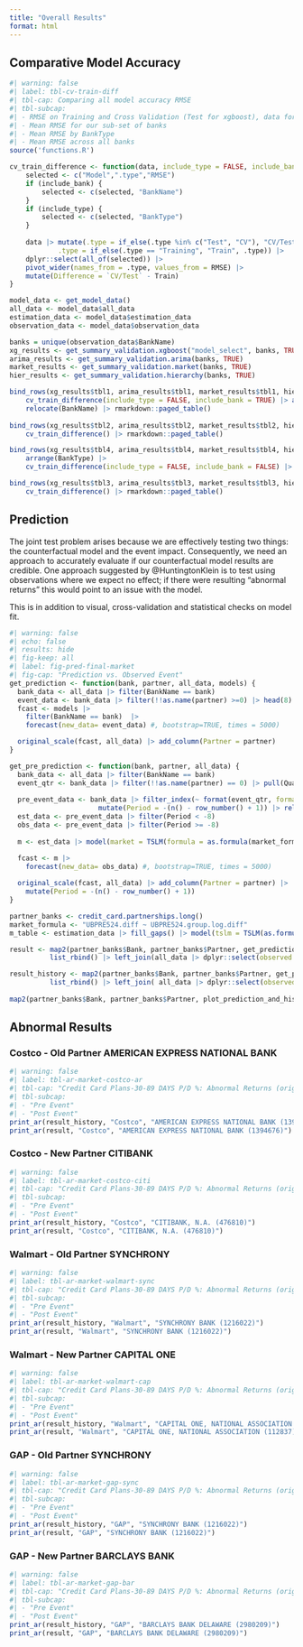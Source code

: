 ```yaml
---
title: "Overall Results"
format: html
---
```


## Comparative Model Accuracy
```r
#| warning: false
#| label: tbl-cv-train-diff
#| tbl-cap: Comparing all model accuracy RMSE
#| tbl-subcap: 
#| - RMSE on Training and Cross Validation (Test for xgboost), data for sub-set of banks
#| - Mean RMSE for our sub-set of banks
#| - Mean RMSE by BankType
#| - Mean RMSE across all banks
source('functions.R')

cv_train_difference <- function(data, include_type = FALSE, include_bank = FALSE) {
    selected <- c("Model",".type","RMSE")
    if (include_bank) {
        selected <- c(selected, "BankName")
    }
    if (include_type) {
        selected <- c(selected, "BankType")
    }
    
    data |> mutate(.type = if_else(.type %in% c("Test", "CV"), "CV/Test", .type),
            .type = if_else(.type == "Training", "Train", .type)) |>
    dplyr::select(all_of(selected)) |>
    pivot_wider(names_from = .type, values_from = RMSE) |>
    mutate(Difference = `CV/Test` - Train)
}

model_data <- get_model_data()
all_data <- model_data$all_data
estimation_data <- model_data$estimation_data
observation_data <- model_data$observation_data

banks = unique(observation_data$BankName)
xg_results <- get_summary_validation.xgboost("model_select", banks, TRUE)
arima_results <- get_summary_validation.arima(banks, TRUE)
market_results <- get_summary_validation.market(banks, TRUE)
hier_results <- get_summary_validation.hierarchy(banks, TRUE)

bind_rows(xg_results$tbl1, arima_results$tbl1, market_results$tbl1, hier_results$tbl1) |>
    cv_train_difference(include_type = FALSE, include_bank = TRUE) |> arrange(BankName) |> 
    relocate(BankName) |> rmarkdown::paged_table()
  
bind_rows(xg_results$tbl2, arima_results$tbl2, market_results$tbl2, hier_results$tbl2) |>
    cv_train_difference() |> rmarkdown::paged_table()

bind_rows(xg_results$tbl4, arima_results$tbl4, market_results$tbl4, hier_results$tbl4) |>
    arrange(BankType) |> 
    cv_train_difference(include_type = FALSE, include_bank = FALSE) |> rmarkdown::paged_table()

bind_rows(xg_results$tbl3, arima_results$tbl3, market_results$tbl3, hier_results$tbl3) |>
    cv_train_difference() |> rmarkdown::paged_table()

```


## Prediction 

The joint test problem arises because we are effectively testing two things: the counterfactual model and the event impact. Consequently, we need an approach to accurately evaluate if our counterfactual model results are credible. One approach suggested by @HuntingtonKlein is to test using observations where we expect no effect; if there were resulting "abnormal returns" this would point to an issue with the model.

This is in addition to visual, cross-validation and statistical checks on model fit.

```r
#| warning: false
#| echo: false
#| results: hide
#| fig-keep: all
#| label: fig-pred-final-market
#| fig-cap: "Prediction vs. Observed Event"
get_prediction <- function(bank, partner, all_data, models) {
  bank_data <- all_data |> filter(BankName == bank)
  event_data <- bank_data |> filter(!!as.name(partner) >=0) |> head(8) 
  fcast <- models |>
    filter(BankName == bank)  |>
    forecast(new_data= event_data) #, bootstrap=TRUE, times = 5000)

  original_scale(fcast, all_data) |> add_column(Partner = partner)
}

get_pre_prediction <- function(bank, partner, all_data) {
  bank_data <- all_data |> filter(BankName == bank)
  event_qtr <- bank_data |> filter(!!as.name(partner) == 0) |> pull(Quarter)
  
  pre_event_data <- bank_data |> filter_index(~ format(event_qtr, format = "%Y Q%q")) |> 
                      mutate(Period = -(n() - row_number() + 1)) |> relocate(Period) 
  est_data <- pre_event_data |> filter(Period < -8)
  obs_data <- pre_event_data |> filter(Period >= -8) 
     
  m <- est_data |> model(market = TSLM(formula = as.formula(market_formula))) 

  fcast <- m |>
    forecast(new_data= obs_data) #, bootstrap=TRUE, times = 5000)
  
  original_scale(fcast, all_data) |> add_column(Partner = partner) |> 
    mutate(Period = -(n() - row_number() + 1))
}

partner_banks <- credit_card.partnerships.long()
market_formula <- "UBPRE524.diff ~ UBPRE524.group.log.diff"
m_table <- estimation_data |> fill_gaps() |> model(tslm = TSLM(as.formula(market_formula)))

result <- map2(partner_banks$Bank, partner_banks$Partner, get_prediction, all_data, m_table) |> 
          list_rbind() |> left_join(all_data |> dplyr::select(observed = UBPRE524.Value),by = join_by(IDRSSD, BankName, BankType, Quarter) ) |> as_tibble() |> dplyr::select(Partner, BankName, Quarter, observed, predicted)    

result_history <- map2(partner_banks$Bank, partner_banks$Partner, get_pre_prediction, all_data) |>
          list_rbind() |> left_join( all_data |> dplyr::select(observed = UBPRE524.Value),by = join_by(IDRSSD, BankName, BankType, Quarter) ) |> as_tibble() |> dplyr::select(Period, Partner, BankName, Quarter, observed, predicted)    
          
map2(partner_banks$Bank, partner_banks$Partner, plot_prediction_and_history, result,result_history, all_data) 

```

## Abnormal Results 

### Costco - Old Partner AMERICAN EXPRESS NATIONAL BANK
```r
#| warning: false
#| label: tbl-ar-market-costco-ar
#| tbl-cap: "Credit Card Plans-30-89 DAYS P/D %: Abnormal Returns (original scale)"
#| tbl-subcap: 
#| - "Pre Event"
#| - "Post Event"
print_ar(result_history, "Costco", "AMERICAN EXPRESS NATIONAL BANK (1394676)") 
print_ar(result, "Costco", "AMERICAN EXPRESS NATIONAL BANK (1394676)")
```


### Costco - New Partner CITIBANK
```r
#| warning: false
#| label: tbl-ar-market-costco-citi
#| tbl-cap: "Credit Card Plans-30-89 DAYS P/D %: Abnormal Returns (original scale)"
#| tbl-subcap: 
#| - "Pre Event"
#| - "Post Event"
print_ar(result_history, "Costco", "CITIBANK, N.A. (476810)")
print_ar(result, "Costco", "CITIBANK, N.A. (476810)")
```

### Walmart - Old Partner SYNCHRONY
```r
#| warning: false
#| label: tbl-ar-market-walmart-sync
#| tbl-cap: "Credit Card Plans-30-89 DAYS P/D %: Abnormal Returns (original scale)"
#| tbl-subcap: 
#| - "Pre Event"
#| - "Post Event"
print_ar(result_history, "Walmart", "SYNCHRONY BANK (1216022)")
print_ar(result, "Walmart", "SYNCHRONY BANK (1216022)")
```
### Walmart - New Partner CAPITAL ONE
```r
#| warning: false
#| label: tbl-ar-market-walmart-cap
#| tbl-cap: "Credit Card Plans-30-89 DAYS P/D %: Abnormal Returns (original scale)"
#| tbl-subcap: 
#| - "Pre Event"
#| - "Post Event"
print_ar(result_history, "Walmart", "CAPITAL ONE, NATIONAL ASSOCIATION (112837)")
print_ar(result, "Walmart", "CAPITAL ONE, NATIONAL ASSOCIATION (112837)")
```

### GAP - Old Partner SYNCHRONY 
```r
#| warning: false
#| label: tbl-ar-market-gap-sync
#| tbl-cap: "Credit Card Plans-30-89 DAYS P/D %: Abnormal Returns (original scale)"
#| tbl-subcap: 
#| - "Pre Event"
#| - "Post Event"
print_ar(result_history, "GAP", "SYNCHRONY BANK (1216022)")
print_ar(result, "GAP", "SYNCHRONY BANK (1216022)")
```

### GAP - New Partner BARCLAYS BANK 
```r
#| warning: false
#| label: tbl-ar-market-gap-bar
#| tbl-cap: "Credit Card Plans-30-89 DAYS P/D %: Abnormal Returns (original scale)"
#| tbl-subcap: 
#| - "Pre Event"
#| - "Post Event"
print_ar(result_history, "GAP", "BARCLAYS BANK DELAWARE (2980209)")
print_ar(result, "GAP", "BARCLAYS BANK DELAWARE (2980209)")
```

